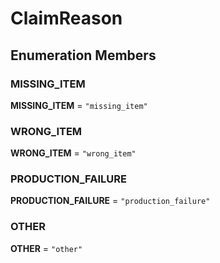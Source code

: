 
# ClaimReason

## Enumeration Members

### MISSING\_ITEM

 **MISSING\_ITEM** = `"missing_item"`

### WRONG\_ITEM

 **WRONG\_ITEM** = `"wrong_item"`

### PRODUCTION\_FAILURE

 **PRODUCTION\_FAILURE** = `"production_failure"`

### OTHER

 **OTHER** = `"other"`
